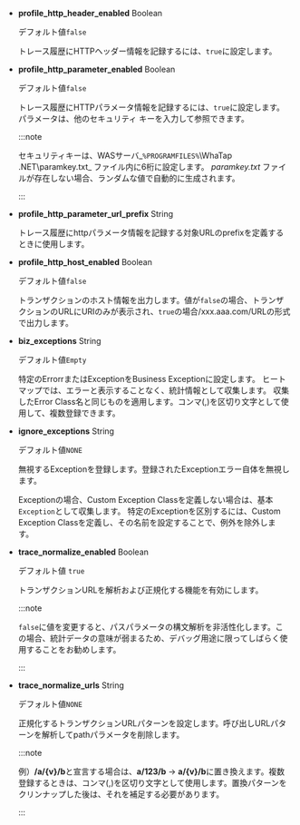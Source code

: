 -   **profile_http_header_enabled** <span class='type'>Boolean</span>

    デフォルト値`false`

    トレース履歴にHTTPヘッダー情報を記録するには、`true`に設定します。

-   **profile_http_parameter_enabled** <span class='type'>Boolean</span>

    デフォルト値`false`

    トレース履歴にHTTPパラメータ情報を記録するには、`true`に設定します。パラメータは、他のセキュリティ キーを入力して参照できます。

    :::note

    セキュリティキーは、WASサーバ_`%PROGRAMFILES%`\\WhaTap .NET\\paramkey.txt_ ファイル内に6桁に設定します。 _paramkey.txt_ ファイルが存在しない場合、ランダムな値で自動的に生成されます。

    :::

-   **profile_http_parameter_url_prefix** <span class='type'>String</span>

    トレース履歴にhttpパラメータ情報を記録する対象URLのprefixを定義するときに使用します。

-   **profile_http_host_enabled** <span class='type'>Boolean</span>

    デフォルト値`false`

    トランザクションのホスト情報を出力します。値が`false`の場合、トランザクションのURLにURIのみが表示され、`true`の場合/xxx.aaa.com/URLの形式で出力します。

-   **biz_exceptions** <span class='type'>String</span>

    デフォルト値`Empty`

    特定のErrorrまたはExceptionをBusiness Exceptionに設定します。 ヒートマップでは、エラーと表示することなく、統計情報として収集します。 収集したError Class名と同じものを適用します。コンマ(,)を区切り文字として使用して、複数登録できます。

-   **ignore_exceptions** <span class='type'>String</span>

    デフォルト値`NONE`

    無視するExceptionを登録します。登録されたExceptionエラー自体を無視します。

    Exceptionの場合、Custom Exception Classを定義しない場合は、基本`Exception`として収集します。 特定のExceptionを区別するには、Custom Exception Classを定義し、その名前を設定することで、例外を除外します。

-   **trace_normalize_enabled** <span class='type'>Boolean</span>

    デフォルト値 `true`

    トランザクションURLを解析および正規化する機能を有効にします。

    :::note

    `false`に値を変更すると、パスパラメータの構文解析を非活性化します。この場合、統計データの意味が弱まるため、デバッグ用途に限ってしばらく使用することをお勧めします。

    :::

-   **trace_normalize_urls** <span class='type'>String</span>

    デフォルト値`NONE`

    正規化するトランザクションURLパターンを設定します。呼び出しURLパターンを解析してpathパラメータを削除します。

    :::note

    例）**/a/{v}/b**と宣言する場合は、**a/123/b** → **a/{v}/b**に置き換えます。複数登録するときは、コンマ(,)を区切り文字として使用します。置換パターンをクリンナップした後は、それを補足する必要があります。

    :::
